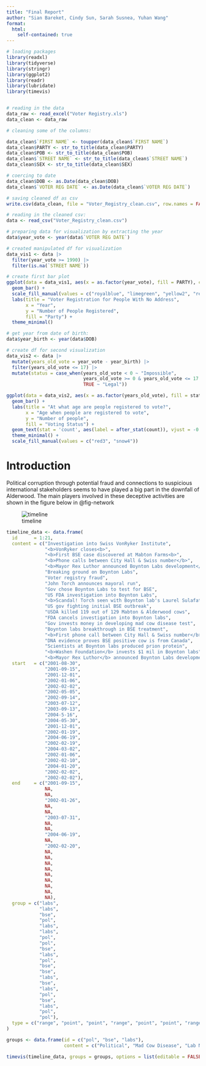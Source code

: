 ```yaml
---
title: "Final Report"
author: "Sian Bareket, Cindy Sun, Sarah Susnea, Yuhan Wang" 
format: 
  html:
    self-contained: true
---
```


```r
# loading packages
library(readxl)
library(tidyverse)
library(stringr)
library(ggplot2)
library(readr)
library(lubridate)
library(timevis)


# reading in the data
data_raw <- read_excel("Voter Registry.xls")
data_clean <- data_raw
```

```r
# cleaning some of the columns: 

data_clean$`FIRST NAME` <- toupper(data_clean$`FIRST NAME`)
data_clean$PARTY <- str_to_title(data_clean$PARTY)
data_clean$POB <- str_to_title(data_clean$POB)
data_clean$`STREET NAME` <- str_to_title(data_clean$`STREET NAME`)
data_clean$SEX <- str_to_title(data_clean$SEX)

# coercing to date 
data_clean$DOB <- as.Date(data_clean$DOB)
data_clean$`VOTER REG DATE` <- as.Date(data_clean$`VOTER REG DATE`)

# saving cleaned df as csv
write.csv(data_clean, file = "Voter_Registry_clean.csv", row.names = FALSE)
```

```r
# reading in the cleaned csv: 
data <- read_csv("Voter_Registry_clean.csv")

# preparing data for visualization by extracting the year
data$year_vote <- year(data$`VOTER REG DATE`)

# created manipulated df for visualization
data_vis1 <- data |>
  filter(year_vote >= 1990) |>
  filter(is.na(`STREET NAME`))
```

```r
# create first bar plot 
ggplot(data = data_vis1, aes(x = as.factor(year_vote), fill = PARTY), color = "black") +
  geom_bar() +
  scale_fill_manual(values = c("royalblue", "limegreen", "yellow2", "red3", "snow3"))+
  labs(title = "Voter Registration for People With No Address",
       x = "Year",
       y = "Number of People Registered",
       fill = "Party") +
  theme_minimal()
```

```r
# get year from date of birth: 
data$year_birth <- year(data$DOB)

# create df for second visualization
data_vis2 <- data |>
  mutate(years_old_vote = year_vote - year_birth) |>
  filter(years_old_vote <= 17) |>
  mutate(status = case_when(years_old_vote < 0 ~ "Impossible",
                            years_old_vote >= 0 & years_old_vote <= 17 ~ "Illegal",
                            TRUE ~ "Legal"))
```

```r
ggplot(data = data_vis2, aes(x = as.factor(years_old_vote), fill = status)) + 
  geom_bar() + 
  labs(title = "At what age are people registered to vote?",
       x = "Age when people are registered to vote",
       y = "Number of people",
       fill = "Voting Status") +
  geom_text(stat = 'count', aes(label = after_stat(count)), vjust = -0.5) +
  theme_minimal() +
  scale_fill_manual(values = c("red3", "snow4"))
```

# Introduction

Political corruption through potential fraud and connections to suspicious international stakeholders seems to have played a big part in the downfall of Alderwood. The main players involved in these deceptive activities are shown in the figure below in @fig-network


![timeline](network_diagram.png){#fig-network}



```r
timeline_data <- data.frame(
  id      = 1:21,
  content = c("Investigation into Swiss VonRyker Institute", 
              "<b>VonRyker closes<b>", 
              "<b>First BSE case discovered at Mabton Farms<b>", 
              "<b>Phone calls between City Hall & Swiss number</b>", 
              "<b>Mayor Rex Luthor announced Boynton Labs development</b>", 
              "Breaking ground on Boynton Labs",
              "Voter registry fraud",
              "John Torch announces mayoral run",
              "Gov chose Boynton Labs to test for BSE",
              "US FDA investigation into Boynton Labs",
              "<b>Scandal! Torch seen with Boynton lab's Laurel Sulafate</b>",
              "US gov fighting initial BSE outbreak",
              "USDA killed 119 out of 129 Mabton & Alderwood cows",
              "FDA cancels investigation into Boynton labs",
              "Gov invests money in developing mad cow disease test",
              "Boynton labs breakthrough in BSE treatment",
              "<b>First phone call between City Hall & Swiss number</b>",
              "DNA evidence proves BSE positive cow is from Canada",
              "Scientists at Boynton labs produced prion protein",
              "<b>Washen Foundation</b> invests $1 mil in Boynton labs",
              "<b>Mayor Rex Luthor</b> announced Boynton Labs development"),
  start   = c("2001-08-30", 
              "2001-09-15", 
              "2001-12-01", 
              "2002-01-06", 
              "2002-02-02", 
              "2002-05-05",
              "2002-09-14",
              "2003-07-12",
              "2003-09-13",
              "2004-5-16",
              "2004-05-30",
              "2001-12-01",
              "2002-01-19",
              "2004-06-19",
              "2002-02-19",
              "2004-03-02",
              "2002-01-06",
              "2002-02-10",
              "2004-01-20",
              "2002-02-02",
              "2002-02-02"),
  end     = c("2001-09-15", 
              NA, 
              NA, 
              "2002-01-26", 
              NA, 
              NA,
              "2003-07-31",
              NA,
              NA,
              "2004-06-19",
              NA,
              "2002-02-20",
              NA,
              NA,
              NA,
              NA,
              NA,
              NA,
              NA,
              NA,
              NA),
  group = c("labs", 
            "labs", 
            "bse", 
            "pol", 
            "labs", 
            "labs", 
            "pol", 
            "pol", 
            "bse", 
            "labs", 
            "pol", 
            "bse", 
            "bse", 
            "labs", 
            "bse", 
            "labs",
            "pol", 
            "bse",
            "labs",
            "pol",
            "pol"),
  type = c("range", "point", "point", "range", "point", "point", "range", "point", "point", "range", "point", "range", "point", "point", "point", "point", "point","point", "point", "point","point")
)

groups <- data.frame(id = c("pol", "bse", "labs"),
                     content = c("Political", "Mad Cow Disease", "Lab News"))

timevis(timeline_data, groups = groups, options = list(editable = FALSE, selectable = FALSE, zoomable = TRUE, stack = TRUE, verticalscroll = TRUE))
```



